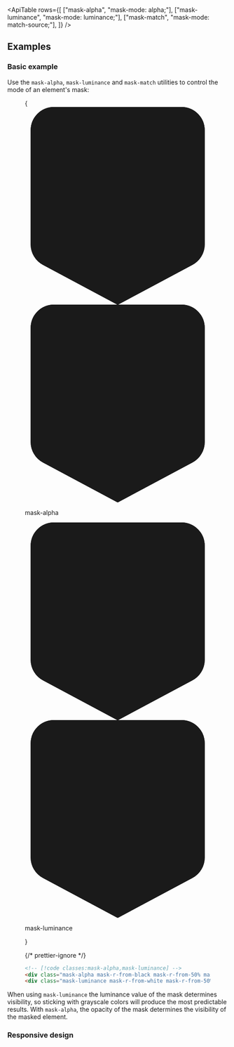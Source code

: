 

<svg className="sr-only">
  <defs>
    <pattern id="checkerboard" x="0.5" y="0" width="10" height="10" patternUnits="userSpaceOnUse">
      <rect x="0" y="0" width="5" height="5" fill="#fff" />
      <rect x="5" y="0" width="5" height="5" fill="#808080" />
      <rect x="0" y="5" width="5" height="5" fill="#808080" />
      <rect x="5" y="5" width="5" height="5" fill="#fff" />
    </pattern>
  </defs>
</svg>

<svg className="hidden">
  <symbol id="gradient-color-stop" viewBox="0 0 32 34">
    <path
      fill="url(#checkerboard)"
      stroke="#000"
      strokeOpacity=".05"
      d="M5 .5h22A3.5 3.5 0 0 1 30.5 4v19.6a3.5 3.5 0 0 1-1.853 3.088L16 33.433 3.353 26.688A3.5 3.5 0 0 1 1.5 23.6V4A3.5 3.5 0 0 1 5 .5Z"
    />
    <path
      fill="currentColor"
      d="M1 4a4 4 0 0 1 4-4h22a4 4 0 0 1 4 4v19.6a4 4 0 0 1-2.118 3.53L16 34 3.118 27.13A4 4 0 0 1 1 23.6V4Z"
    />
  </symbol>
</svg>

<ApiTable
  rows={[
    ["mask-alpha", "mask-mode: alpha;"],
    ["mask-luminance", "mask-mode: luminance;"],
    ["mask-match", "mask-mode: match-source;"],
  ]}
/>

## Examples

### Basic example

Use the `mask-alpha`, `mask-luminance` and `mask-match` utilities to control the mode of an element's mask:

<Figure>

<Example>
  {
    <div className="mx-5 grid gap-10 text-center font-mono text-xs font-medium text-gray-500 dark:text-gray-400">
      <div>
        <div className="relative h-[3.625rem]">
          <div className="absolute top-0 left-[50%] -ml-3 flex h-12 flex-col items-center">
            <svg viewBox="0 0 32 34" className="w-7 flex-none text-black drop-shadow-sm dark:stroke-white/10">
              <use href="#gradient-color-stop" />
            </svg>
            <div className="mt-2 h-2 w-0.5 bg-gray-900/30 dark:bg-white/30"></div>
          </div>
          <div className="absolute top-0 right-px -mr-3 flex h-12 flex-col items-center">
            <svg viewBox="0 0 32 34" className="w-7 flex-none text-transparent drop-shadow-sm dark:stroke-white/10">
              <use href="#gradient-color-stop" />
            </svg>
            <div className="mt-2 h-2 w-0.5 bg-gray-900/30 dark:bg-white/30"></div>
          </div>
        </div>
        <div className="relative">
          <div className="relative z-10 h-24 rounded-lg bg-[url(https://images.unsplash.com/photo-1554629947-334ff61d85dc?ixid=MnwxMjA3fDB8MHxwaG90by1wYWdlfHx8fGVufDB8fHx8&ixlib=rb-1.2.1&auto=format&fit=crop&w=1000&h=1000&q=80)] mask-r-from-black mask-r-from-50% mask-r-to-transparent bg-cover bg-center mask-alpha"></div>
          <Stripes className="absolute inset-0 rounded-lg" border />
        </div>
        <p className="mt-3">mask-alpha</p>
      </div>
      <div>
        <div className="relative h-[3.625rem]">
          <div className="absolute top-0 left-[50%] -ml-3 flex h-12 flex-col items-center">
            <svg viewBox="0 0 32 34" className="w-7 flex-none text-white drop-shadow-sm dark:stroke-white/10">
              <use href="#gradient-color-stop" />
            </svg>
            <div className="mt-2 h-2 w-0.5 bg-gray-900/30 dark:bg-white/30"></div>
          </div>
          <div className="absolute top-0 right-px -mr-3 flex h-12 flex-col items-center">
            <svg viewBox="0 0 32 34" className="w-7 flex-none text-black drop-shadow-sm dark:stroke-white/10">
              <use href="#gradient-color-stop" />
            </svg>
            <div className="mt-2 h-2 w-0.5 bg-gray-900/30 dark:bg-white/30"></div>
          </div>
        </div>
        <div className="relative">
          <div className="relative z-10 h-24 rounded-lg bg-[url(https://images.unsplash.com/photo-1554629947-334ff61d85dc?ixid=MnwxMjA3fDB8MHxwaG90by1wYWdlfHx8fGVufDB8fHx8&ixlib=rb-1.2.1&auto=format&fit=crop&w=1000&h=1000&q=80)] mask-r-from-white mask-r-from-50% mask-r-to-black bg-cover bg-center mask-luminance"></div>
          <Stripes className="absolute inset-0 rounded-lg" border />
        </div>
        <p className="mt-3">mask-luminance</p>
      </div>
    </div>
  }
</Example>

{/* prettier-ignore */}
```html
<!-- [!code classes:mask-alpha,mask-luminance] -->
<div class="mask-alpha mask-r-from-black mask-r-from-50% mask-r-to-transparent bg-[url(/img/mountains.jpg)] ..."></div>
<div class="mask-luminance mask-r-from-white mask-r-from-50% mask-r-to-black bg-[url(/img/mountains.jpg)] ..."></div>
```

</Figure>

When using `mask-luminance` the luminance value of the mask determines visibility, so sticking with grayscale colors will produce the most predictable results. With `mask-alpha`, the opacity of the mask determines the visibility of the masked element.

### Responsive design

<ResponsiveDesign property="mask-mode" defaultClass="mask-alpha" featuredClass="mask-luminance" />
